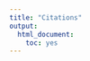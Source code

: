 ```yaml
---
title: "Citations"
output:
  html_document:
    toc: yes
---
```


[derive]:https://github.com/andkov/Longitudinal_Models_of_Religiosity_NLSY97/blob/master/Data/Derive_dsL_from_Extract.md
[metrics]:https://github.com/andkov/Longitudinal_Models_of_Religiosity_NLSY97/blob/master/Models/Descriptives/Metrics.md
[descriptives]:https://github.com/andkov/Longitudinal_Models_of_Religiosity_NLSY97/blob/master/Models/Descriptives/Descriptives.md
[attend]:https://github.com/andkov/Longitudinal_Models_of_Religiosity_NLSY97/blob/master/Models/Descriptives/Attendance.md
[databox]:https://github.com/andkov/Longitudinal_Models_of_Religiosity_NLSY97/blob/master/Models/Descriptives/Databox.Rmd

[labels]:https://github.com/andkov/Longitudinal_Models_of_Religiosity_NLSY97/blob/master/Scripts/Data/LabelingFactorLevels.R
[manipulate]:https://github.com/andkov/Longitudinal_Models_of_Religiosity_NLSY97/blob/master/Vignettes/dplyr/Data_Manipulation_Guide.md

[databoxStatcanvas]:http://statcanvas.net/thesis/databox/
[NLSWeb]:https://www.nlsinfo.org/investigator/pages/login.jsp
[NLS]:http://www.bls.gov/nls/
[NLSparents]:http://www.bls.gov/nls/quex/r1/y97rd1pquex.htm

[lmr]:https://github.com/andkov/Longitudinal_Models_of_Religiosity_NLSY97

[data]:https://github.com/andkov/Longitudinal_Models_of_Religiosity_NLSY97/tree/master/Data

[models]::https://github.com/andkov/Longitudinal_Models_of_Religiosity_NLSY97/tree/master/Models
[vignettes]::https://github.com/andkov/Longitudinal_Models_of_Religiosity_NLSY97/tree/master/Vignettes